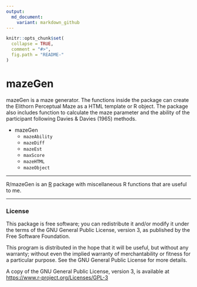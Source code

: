 ```yaml
---
output:
  md_document:
    variant: markdown_github
---
```


<!-- README.md is generated from README.Rmd. Please edit that file -->

```r
knitr::opts_chunk$set(
  collapse = TRUE,
  comment = "#>",
  fig.path = "README-"
)
```

mazeGen
===

mazeGen is a maze generator. The functions inside the package can create the Elithorn Perceptual Maze as a HTML template or R object. The package also includes function to calculate the maze parameter and the ability of the participant following Davies & Davies (1965) methods. 

-   mazeGen
    - `mazeAbility`
    - `mazeDiff`
    - `mazeEst`
    - `maxScore`
    - `mazeHTML`
    - `mazeObject`


---

R/mazeGen is an [R](https://www.r-project.org) package with miscellaneous R functions that are
useful to me.

---

### License

This package is free software; you can redistribute it and/or modify it
under the terms of the GNU General Public License, version 3, as
published by the Free Software Foundation.

This program is distributed in the hope that it will be useful, but
without any warranty; without even the implied warranty of
merchantability or fitness for a particular purpose.  See the GNU
General Public License for more details.

A copy of the GNU General Public License, version 3, is available at
<https://www.r-project.org/Licenses/GPL-3>
